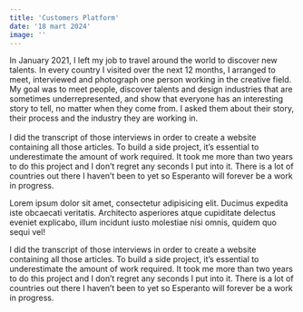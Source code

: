 ```yaml
---
title: 'Customers Platform'
date: '18 mart 2024'
image: ''
---
```

<Cover srcImg="/projects/cp/cover.jpg"/>
<ContentWrap>
  <AboutProject
    title='Coffetino eCommerce website'
    link="https://google.com" 
    roles={['UI/UX', 'Front-End', 'Back-End', 'eCommerce']}
    client="Self-initiated" 
    date='June 2021'
  >
    <p>In January 2021, I left my job to travel around the world to discover new talents. In every country I visited over the next 12 months, I arranged to meet, interviewed and photograph one person working in the creative field. My goal was to meet people, discover talents and design industries that are sometimes underrepresented, and show that everyone has an interesting story to tell, no matter when they come from. I asked them about their story, their process and the industry they are working in. <br/><br/>I did the transcript of those interviews in order to create a website containing all those articles. To build a side project, it’s essential to underestimate the amount of work required. It took me more than two years to do this project and I don’t regret any seconds I put into it. There is a lot of countries out there I haven’t been to yet so Esperanto will forever be a work in progress.</p>
  </AboutProject>
  <Splitter height="100" />
  <Heading text="Technologies"/>
  <Paragraph>
      <p><span>Lorem ipsum dolor sit amet, consectetur adipisicing elit. Ducimus expedita iste obcaecati veritatis. Architecto asperiores atque cupiditate delectus eveniet explicabo, illum incidunt iusto molestiae nisi omnis, quidem quo sequi vel!</span></p>
      <TechIcons icons={['sketch', 'html', 'css', 'sass','js', 'react', 'redux', 'mongodb']} />
  </Paragraph>
    <Splitter height="100" />
    <Heading text="Logo"/>
    <Paragraph>
        <p>I did the transcript of those interviews in order to create a website containing all those articles. To build a side project, it’s essential to underestimate the amount of work required. It took me more than two years to do this project and I don’t regret any seconds I put into it. There is a lot of countries out there I haven’t been to yet so Esperanto will forever be a work in progress.</p>
        <Img srcImg="/projects/coffetino/cover.jpg" />
    </Paragraph>
</ContentWrap>